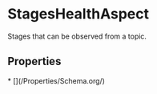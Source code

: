 
# StagesHealthAspect

Stages that can be observed from a topic.

## Properties

<Grid>
* [](/Properties/Schema.org/)

</Grid>

